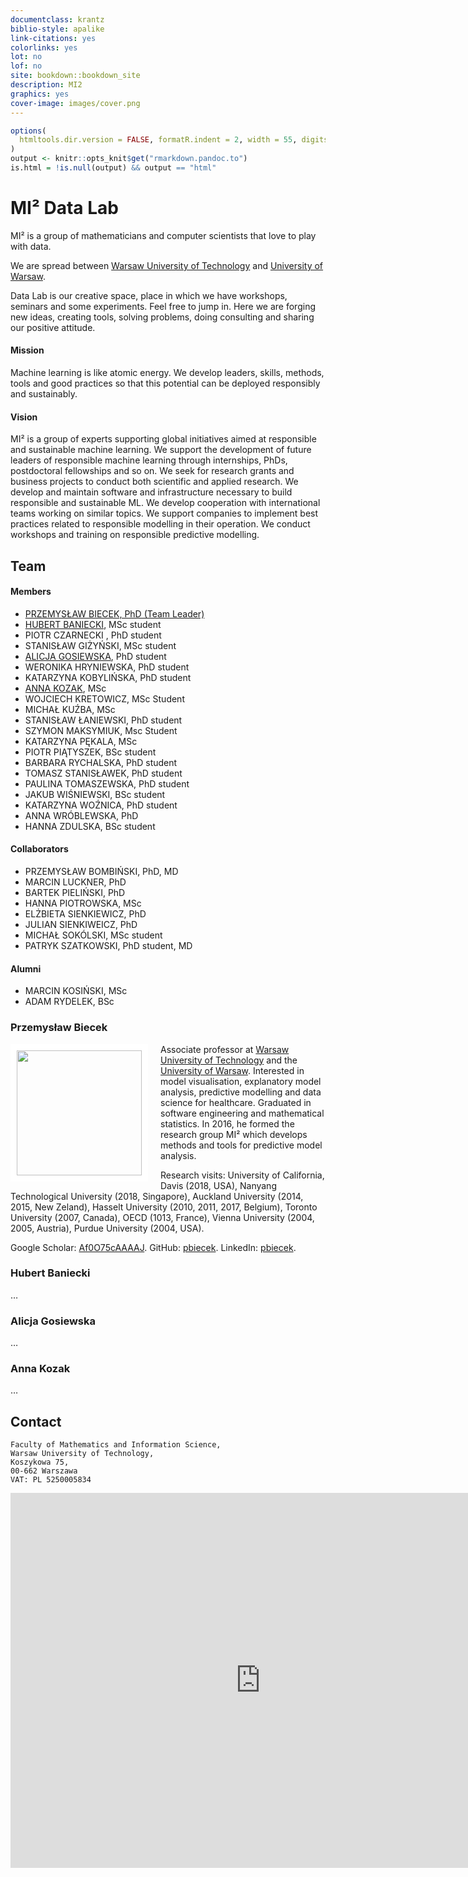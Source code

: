 ```yaml
--- 
documentclass: krantz
biblio-style: apalike
link-citations: yes
colorlinks: yes
lot: no
lof: no
site: bookdown::bookdown_site
description: MI2
graphics: yes
cover-image: images/cover.png
---
```


```r
options(
  htmltools.dir.version = FALSE, formatR.indent = 2, width = 55, digits = 4
)
output <- knitr::opts_knit$get("rmarkdown.pandoc.to")
is.html = !is.null(output) && output == "html"
```

# MI² Data Lab {-}


MI² is a group of mathematicians and computer scientists that love to play with data.

We are spread between [Warsaw University of Technology](https://www.pw.edu.pl/) and [University of Warsaw](http://uw.edu.pl/).

Data Lab is our creative space, place in which we have workshops, seminars and some experiments. Feel free to jump in. Here we are forging new ideas, creating tools, solving problems, doing consulting and sharing our positive attitude.

#### Mission {-}

Machine learning is like atomic energy. We develop leaders, skills, methods, tools and good practices so that this potential can be deployed responsibly and sustainably.

#### Vision {-}

MI² is a group of experts supporting global initiatives aimed at responsible and sustainable machine learning. We support the development of future leaders of responsible machine learning through internships, PhDs, postdoctoral fellowships and so on. We seek for research grants and business projects to conduct both scientific and applied research. We develop and maintain software and infrastructure necessary to build responsible and sustainable ML. We develop cooperation with international teams working on similar topics. We support companies to implement best practices related to responsible modelling in their operation. We conduct workshops and training on responsible predictive modelling.


## Team  {-}

#### Members {-}



* [PRZEMYSŁAW BIECEK, PhD (Team Leader)](team.html#przemysław-biecek)
* [HUBERT BANIECKI](team.html#hubert-baniecki), MSc student
* PIOTR CZARNECKI , PhD student
* STANISŁAW GIŻYŃSKI, MSc student
* [ALICJA GOSIEWSKA](team.html#alicja-gosiewska), PhD student
* WERONIKA HRYNIEWSKA, PhD student
* KATARZYNA  KOBYLIŃSKA, PhD student
* [ANNA KOZAK](team.html#anna-kozak), MSc
* WOJCIECH KRETOWICZ, MSc Student
* MICHAŁ KUŹBA, MSc
* STANISŁAW ŁANIEWSKI, PhD student
* SZYMON MAKSYMIUK, Msc Student
* KATARZYNA  PĘKALA, MSc
* PIOTR PIĄTYSZEK, BSc student
* BARBARA RYCHALSKA, PhD student
* TOMASZ STANISŁAWEK, PhD student
* PAULINA TOMASZEWSKA, PhD student
* JAKUB WIŚNIEWSKI, BSc student
* KATARZYNA  WOŹNICA, PhD student
* ANNA WRÓBLEWSKA, PhD
* HANNA ZDULSKA, BSc student


#### Collaborators {-}

* PRZEMYSŁAW BOMBIŃSKI, PhD, MD
* MARCIN LUCKNER, PhD
* BARTEK PIELIŃSKI, PhD
* HANNA PIOTROWSKA, MSc
* ELŻBIETA SIENKIEWICZ, PhD
* JULIAN SIENKIWEICZ, PhD
* MICHAŁ SOKÓLSKI, MSc student
* PATRYK SZATKOWSKI, PhD student, MD

#### Alumni {-}

* MARCIN KOSIŃSKI, MSc
* ADAM RYDELEK, BSc


### Przemysław Biecek {-}

<img src="images/przemek.jpg" style="width:200px; border:10px solid white; margin-right: 20px" align="left">

Associate professor at [Warsaw University of Technology](http://www.mini.pw.edu.pl/) and the [University of Warsaw](https://www.mimuw.edu.pl/). Interested in model visualisation, explanatory model analysis, predictive modelling and data science for healthcare. Graduated in software engineering and mathematical statistics. In 2016, he formed the research group MI² which develops methods and tools for predictive model analysis. 

Research visits: University of California, Davis (2018, USA), Nanyang Technological University (2018, Singapore), Auckland University (2014, 2015, New Zeland), Hasselt University (2010, 2011, 2017, Belgium), Toronto University (2007, Canada), OECD (1013, France), Vienna University (2004, 2005, Austria), Purdue University (2004, USA).

Google Scholar: [Af0O75cAAAAJ](https://scholar.google.pl/citations?user=Af0O75cAAAAJ). GitHub: [pbiecek](https://github.com/pbiecek). LinkedIn: [pbiecek](https://www.linkedin.com/in/pbiecek/).

### Hubert Baniecki {-}

...

### Alicja Gosiewska {-}

...

### Anna Kozak {-}

...


## Contact {-}

```
Faculty of Mathematics and Information Science, 
Warsaw University of Technology, 
Koszykowa 75, 
00-662 Warszawa
VAT: PL 5250005834
```

<iframe src="https://www.google.com/maps/embed?pb=!1m18!1m12!1m3!1d2444.1647099791685!2d21.005092115735344!3d52.22222527975892!2m3!1f0!2f0!3f0!3m2!1i1024!2i768!4f13.1!3m3!1m2!1s0x471ecd5d7938e739%3A0x64ab06034e05e767!2sMI2%20DataLab!5e0!3m2!1spl!2spl!4v1622669807972!5m2!1spl!2spl" width="800" height="600" style="border:0;" allowfullscreen="" loading="lazy"></iframe>

